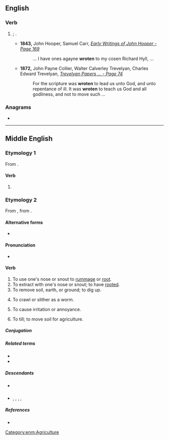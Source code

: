{{also|Wroten}}
==English==

===Verb===
{{head|en|verb form}}

# {{lb|en|archaic}} {{past participle of|en|write|nocat=1}}; {{l|en|written}}.
#* '''1843,''' John Hooper, Samuel Carr, ''[http://books.google.com/books?id=Bto7AAAAIAAJ&pg=PA169&dq=%22wroten%22 Early Writings of John Hooper - Page 169]''
#*: ... I have ones agayne '''wroten''' to my cosen Richard Hyll, ...
#* '''1872,''' John Payne Collier, Walter Calverley Trevelyan, Charles Edward Trevelyan, ''[http://books.google.com/books?id=V-8IAAAAIAAJ&pg=PA74&dq=%22wroten%22 Trevelyan Papers ... - Page 74]''
#*: For the scripture was '''wroten''' to lead us unto God, and unto repentance of ill. It was '''wroten''' to teach us God and all godliness, and not to move such ...

===Anagrams===
* {{anagrams|en|a=enortw|Towner|towner}}

----

==Middle English==

===Etymology 1===
From {{af|enm|wroot|-en|t2=verbal plural marker}}.

====Verb====
{{head|enm|verb form}}

# {{alt form|enm|wrooten}}

===Etymology 2===
From {{inh|enm|ang|wrōtan}}, from {{inh|enm|gem-pro|*wrōtaną}}.

====Alternative forms====
* {{alter|enm|wrote|wrooten|wrotyn}}

====Pronunciation====
* {{IPA|enm|/ˈwroːtən/}}

====Verb====
{{head|enm|verb}}

# To use one's nose or snout to [[rummage]] or [[root]].
# To extract with one's nose or snout; to have [[rooted]].
# To remove soil, earth, or ground; to dig up.
# {{lb|enm|rare}} To crawl or slither as a worm.
# {{lb|enm|rare}} To cause irritation or annoyance.
# {{lb|enm|rare}} To till; to move soil for agriculture.

=====Conjugation=====
{{enm-conj|type=wkirreg|stem=wrot|10=(y)wroted, *(y)wrot|11= wrotede, wrot|12= *wrotede(n), *wrotte(n)|13= *wrotedest, *wrottest|15= wrotede, wrot|17=wrotede, wrote|18= *wrotede(n), *wrotte(n)}}

=====Related terms=====
* {{l|enm|wrot}}
* {{l|enm|wrotynge}}

=====Descendants=====
* {{desc|en|root}} {{q|verb}}
* {{desc|sco|wrutt}}, {{l|sco|wort}}, {{l|sco|rute}}, {{l|sco|wirt}}, {{l|sco|ruit}}

=====References=====
* {{R:MED Online|entry=wrọ̄ten (v.) |id=MED53728|accessdate=2018-12-16}}

[[Category:enm:Agriculture]]